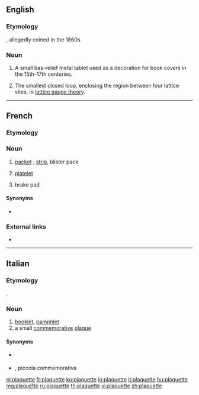 ==English==

===Etymology===
{{borrowing|fr|plaquette||small plaque|lang=en}}, allegedly coined in the 1860s.

===Noun===
{{en-noun}}

# A small bas-relief metal tablet used as a decoration for book covers in the 15th-17th centuries.
# {{label|en|physics}} The smallest closed loop, enclosing the region between four lattice sites, in [[w:lattice gauge theory|lattice gauge theory]].

----

==French==

===Etymology===
{{suffix|plaque|ette|lang=fr}}

===Noun===
{{fr-noun|f}}

# [[packet]] {{qualifier|of butter}}; [[strip]], blister pack {{qualifier|of pills}}
# {{label|fr|hematology|cytology}} [[platelet]]
# {{label|fr|automobile|~ de [[frein]]}} brake pad

====Synonyms====
* {{l/fr|thrombocyte}}

===External links===
* {{R:TLFi}}

----

==Italian==

===Etymology===
{{borrowing|fr|plaquette||small plaque|lang=it}}.

===Noun===
{{head|it|noun|g=f|invariable}}

# [[booklet]], [[pamphlet]]
# a small [[commemorative]] [[plaque]]

====Synonyms====
* {{sense|booklet}} {{l/it|opuscolo}}
* {{sense|small commemorative plaque}} {{l/it|targhetta}} {{l/it|commemorativa}}, piccola {{l/it|targa}} commemorativa

[[el:plaquette]]
[[fr:plaquette]]
[[ko:plaquette]]
[[io:plaquette]]
[[it:plaquette]]
[[hu:plaquette]]
[[mg:plaquette]]
[[ru:plaquette]]
[[th:plaquette]]
[[vi:plaquette]]
[[zh:plaquette]]